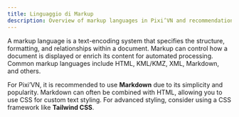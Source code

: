 ```yaml
---
title: Linguaggio di Markup
description: Overview of markup languages in Pixi’VN and recommendations for using Markdown and CSS frameworks.
---
```


A markup language is a text-encoding system that specifies the structure, formatting, and relationships within a document. Markup can control how a document is displayed or enrich its content for automated processing. Common markup languages include HTML, KML/KMZ, XML, Markdown, and others.

For Pixi’VN, it is recommended to use <DynamicLink href="/start/markup-markdown">**Markdown**</DynamicLink> due to its simplicity and popularity. Markdown can often be combined with HTML, allowing you to use CSS for custom text styling. For advanced styling, consider using a CSS framework like <DynamicLink href="/start/markup-tailwindcss">**Tailwind CSS**</DynamicLink>.
